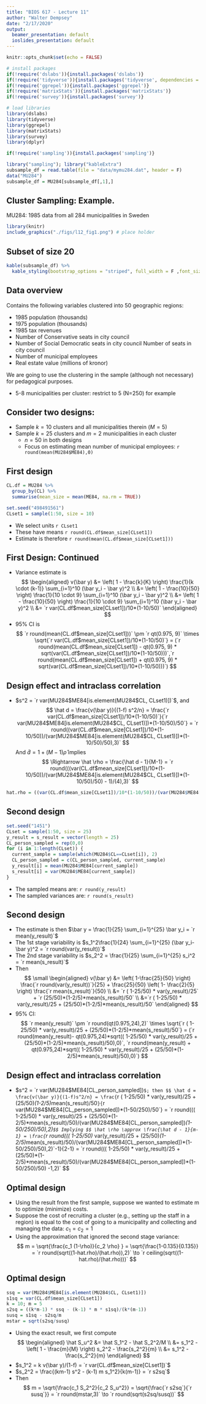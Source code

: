 ```yaml
---
title: "BIOS 617 - Lecture 11"
author: "Walter Dempsey"
date: "2/17/2020"
output:
  beamer_presentation: default
  ioslides_presentation: default
---
```


```r
knitr::opts_chunk$set(echo = FALSE)
```

```r
# install packages
if(!require('dslabs')){install.packages('dslabs')}
if(!require('tidyverse')){install.packages('tidyverse', dependencies = TRUE)}
if(!require('ggrepel')){install.packages('ggrepel')}
if(!require('matrixStats')){install.packages('matrixStats')}
if(!require('survey')){install.packages('survey')}

# load libraries
library(dslabs)
library(tidyverse)
library(ggrepel)
library(matrixStats)
library(survey)
library(dplyr)
```

```r
if(!require('sampling')){install.packages('sampling')}

library("sampling"); library("kableExtra")
subsample_df = read.table(file = "data/mymu284.dat", header = F)
data("MU284")
subsample_df = MU284[subsample_df[,1],]
```

## Cluster Sampling: Example.

MU284: 1985 data from all 284 municipalities in Sweden

```r
library(knitr)
include_graphics("./figs/l12_fig1.png") # place holder
```

## Subset of size 20

```r
kable(subsample_df) %>%
  kable_styling(bootstrap_options = "striped", full_width = F ,font_size = 7)
```

## Data overview

Contains the following variables clustered into 50 geographic regions:

* 1985 population (thousands)
* 1975 population (thousands)
* 1985 tax revenues
* Number of Conservative seats in city council
* Number of Social Democratic seats in city council Number of
seats in city council
* Number of municipal employees
* Real estate value (millions of kronor)

We are going to use the clustering in the sample (although
not necessary) for pedagogical purposes.

* 5-8 municipalities per cluster: restrict to 5 (N=250) for example

## Consider two designs:

* Sample $k=10$ clusters and all municipalities therein $(M=5)$
* Sample $k=25$ clusters and $m=2$ municipalities in each cluster
  + $n=50$ in both designs
  + Focus on estimating mean number of municipal employees: `r round(mean(MU284$ME84),0)`
  
## First design

```r
CL.df = MU284 %>%
  group_by(CL) %>%
  summarise(mean_size = mean(ME84, na.rm = TRUE))

set.seed("498491561")
CLset1 = sample(1:50, size = 10)
```
* We select units `r CLset1`
* These have means `r round(CL.df$mean_size[CLset1])`
* Estimate is therefore `r round(mean(CL.df$mean_size[CLset1]))`

## First Design: Continued

* Variance estimate is 
$$
\begin{aligned}
v(\bar y) &= \left( 1 - \frac{k}{K} \right) \frac{1}{k \cdot (k-1)} \sum_{i=1}^10 (\bar y_i - \bar y)^2 \\
&= \left( 1 - \frac{10}{50} \right) \frac{1}{10 \cdot 9} \sum_{i=1}^10 (\bar y_i - \bar y)^2 \\
&= \left( 1 - \frac{10}{50} \right) \frac{1}{10 \cdot 9} \sum_{i=1}^10 (\bar y_i - \bar y)^2 \\
&= `r var(CL.df$mean_size[CLset1])/10*(1-10/50)`
\end{aligned}
$$
* 95\% CI is
$$
`r round(mean(CL.df$mean_size[CLset1]))` \pm `r qt(0.975, 9)` \times \sqrt{`r var(CL.df$mean_size[CLset1])/10*(1-10/50)`} = (`r round(mean(CL.df$mean_size[CLset1]) - qt(0.975, 9) * sqrt(var(CL.df$mean_size[CLset1])/10*(1-10/50)))`,`r round(mean(CL.df$mean_size[CLset1]) + qt(0.975, 9) * sqrt(var(CL.df$mean_size[CLset1])/10*(1-10/50)))`)
$$

## Design effect and intraclass correlation

* $s^2 = `r var(MU284$ME84[is.element(MU284$CL, CLset1)])`$, and
$$
\hat d = \frac{v(\bar y)}{(1-f) s^2/n} = \frac{`r var(CL.df$mean_size[CLset1])/10*(1-10/50)`}{`r var(MU284$ME84[is.element(MU284$CL, CLset1)])*(1-10/50)/50`}
= `r round((var(CL.df$mean_size[CLset1])/10*(1-10/50))/(var(MU284$ME84[is.element(MU284$CL, CLset1)])*(1-10/50)/50),3)`
$$
And $\hat d = 1 + (M-1) \hat \rho$ implies
$$
\Rightarrow \hat \rho = \frac{\hat d - 1}{M-1} = `r round(((var(CL.df$mean_size[CLset1])/10*(1-10/50))/(var(MU284$ME84[is.element(MU284$CL, CLset1)])*(1-10/50)/50) - 1)/(4),3)`
$$

```r
hat.rho = ((var(CL.df$mean_size[CLset1])/10*(1-10/50))/(var(MU284$ME84[is.element(MU284$CL, CLset1)])*(1-10/50)/50) - 1)/(4)
```

## Second design

```r
set.seed("1451")
CLset = sample(1:50, size = 25)
y_result = s_result = vector(length = 25)
CL_person_sampled = rep(0,0)
for (i in 1:length(CLset)) {
  current_sample = sample(which(MU284$CL==CLset[i]), 2)
  CL_person_sampled = c(CL_person_sampled, current_sample)
  y_result[i] = mean(MU284$ME84[current_sample])
  s_result[i] = var(MU284$ME84[current_sample])
}
```

* The sampled means are: `r round(y_result)`
* The sampled variances are: `r round(s_result)`

## Second design

* The estimate is then $\bar y = \frac{1}{25} \sum_{i=1}^{25} \bar y_i = `r mean(y_result)`$
* The 1st stage variability is $s_1^2\frac{1}{24} \sum_{i=1}^{25} (\bar y_i-\bar y)^2 = `r round(var(y_result))`$
* The 2nd stage variability is $s_2^2 = \frac{1}{25} \sum_{i=1}^{25} s_i^2 = `r mean(s_result)`$
* Then
$$
\small
\begin{aligned}
v(\bar y) &= \left( 1-\frac{25}{50} \right) \frac{`r round(var(y_result))`}{25} + \frac{25}{50} \left( 1- \frac{2}{5} \right) \frac{`r mean(s_result)`}{50} \\
&= `r ( 1-25/50) * var(y_result)/25` + `r (25/50)*(1-2/5)*mean(s_result)/50`  \\
&=`r ( 1-25/50) * var(y_result)/25 + (25/50)*(1-2/5)*mean(s_result)/50`
\end{aligned}
$$
* 95\% CI: 
$$
`r mean(y_result)` \pm `r round(qt(0.975,24),2)` \times \sqrt{`r ( 1-25/50) * var(y_result)/25 + (25/50)*(1-2/5)*mean(s_result)/50`} =
(`r round(mean(y_result)- qt(0.975,24)*sqrt(( 1-25/50) * var(y_result)/25 + (25/50)*(1-2/5)*mean(s_result)/50),0)`, `r round(mean(y_result) + qt(0.975,24)*sqrt(( 1-25/50) * var(y_result)/25 + (25/50)*(1-2/5)*mean(s_result)/50),0)`)
$$


## Design effect and intraclass correlation

* $s^2 = `r var(MU284$ME84[CL_person_sampled])`$; then
$$
\hat d = \frac{v(\bar y)}{(1-f)s^2/n} = \frac{`r ( 1-25/50) * var(y_result)/25 + (25/50)*(1-2/5)*mean(s_result)/50`}{`r var(MU284$ME84[CL_person_sampled])*(1-50/250)/50`} =
`r round((( 1-25/50) * var(y_result)/25 + (25/50)*(1-2/5)*mean(s_result)/50)/(var(MU284$ME84[CL_person_sampled])*(1-50/250)/50),2)`
$$
Implying
$$
\hat \rho \approx \frac{\hat d - 1}{m-1} = \frac{`r round((( 1-25/50) * var(y_result)/25 + (25/50)*(1-2/5)*mean(s_result)/50)/(var(MU284$ME84[CL_person_sampled])*(1-50/250)/50),2)`-1}{2-1}
= `r round((( 1-25/50) * var(y_result)/25 + (25/50)*(1-2/5)*mean(s_result)/50)/(var(MU284$ME84[CL_person_sampled])*(1-50/250)/50) -1,2)`
$$

## Optimal design

* Using the result from the first sample, suppose we wanted to estimate m to optimize (minimize) costs.
* Suppose the cost of recruiting a cluster (e.g., setting up the staff in a region) is equal to the cost of going to a municipality and collecting and managing the data: $c_1 = c_2 = 1$
* Using the approximation that ignored the second stage variance:
$$
m = \sqrt{\frac{c_1 (1-\rho)}{c_2 \rho} } = \sqrt{\frac{1-0.135}{0.135}} = `r round(sqrt((1-hat.rho)/(hat.rho)),2)` \to `r ceiling(sqrt((1-hat.rho)/(hat.rho)))`
$$

## Optimal design

```r
ssq = var(MU284$ME84[is.element(MU284$CL, CLset1)])
s1sq = var(CL.df$mean_size[CLset1])
k = 10; m = 5
s2sq = ((k*m-1) * ssq - (k-1) * m * s1sq)/(k*(m-1))
susq = s1sq - s2sq/m
mstar = sqrt(s2sq/susq)
```

* Using the exact result, we first compute
$$
\begin{aligned}
\hat S_u^2 &= \hat S_1^2 - \hat S_2^2/M \\
&= s_1^2 - \left( 1 - \frac{m}{M} \right) s_2^2 - \frac{s_2^2}{m} \\
&= s_1^2 - \frac{s_2^2}{m}
\end{aligned}
$$
* $s_1^2 = k v(\bar y)/(1-f) = `r var(CL.df$mean_size[CLset1])`$
* $s_2^2 = \frac{(km-1) s^2 - (k-1) m s_1^2}{k(m-1)} = `r s2sq`$
* Then
$$
m = \sqrt{\frac{c_1 S_2^2}{c_2 S_u^2}} = \sqrt{\frac{`r s2sq`}{`r susq`}} = `r round(mstar,3)` \to
`r round(sqrt(s2sq/susq))`
$$

